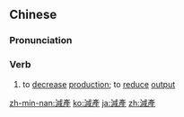 {{also|减产}}
==Chinese==
{{zh-forms|s=减产}}

===Pronunciation===
{{zh-pron
|m=jiǎnchǎn
|c=gaam2 caan2
|mn=kiám-sán
|cat=v
}}

===Verb===
{{zh-verb}}

# to [[decrease]] [[production]]; to [[reduce]] [[output]]

{{zh-cat|Advanced}}

[[zh-min-nan:減產]]
[[ko:減產]]
[[ja:減產]]
[[zh:減產]]